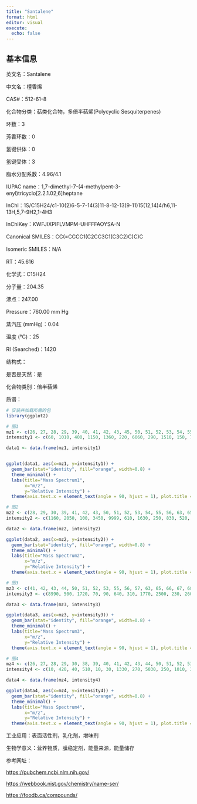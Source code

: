 ```yaml
---
title: "Santalene"
format: html
editor: visual
execute: 
  echo: false
---
```


## 基本信息

英文名：Santalene

中文名：檀香烯

CAS#：512-61-8

化合物分类：萜类化合物，多倍半萜烯(Polycyclic Sesquiterpenes)

环数：3

芳香环数：0

氢键供体：0

氢键受体：3

脂水分配系数：4.96/4.1

IUPAC name：1,7-dimethyl-7-(4-methylpent-3-enyl)tricyclo[2.2.1.02,6]heptane

InChl：1S/C15H24/c1-10(2)6-5-7-14(3)11-8-12-13(9-11)15(12,14)4/h6,11-13H,5,7-9H2,1-4H3

InChlKey：KWFJIXPIFLVMPM-UHFFFAOYSA-N

Canonical SMILES：CC(=CCCC1(C2CC3C1(C3C2)C)C)C

Isomeric SMILES：N/A

RT：45.616

化学式：C15H24

分子量：204.35

沸点：247.00

Pressure：760.00 mm Hg

蒸汽压 (mmHg)：0.04

温度 (℃)：25

RI (Searched)：1420

结构式：

是否是天然：是

化合物类别：倍半萜烯

质谱：

```r
# 安装并加载所需的包
library(ggplot2)

# 图1
mz1 <- c(26, 27, 28, 29, 39, 40, 41, 42, 43, 45, 50, 51, 52, 53, 54, 55, 56, 57, 63, 64, 65, 66, 67, 68, 69, 70, 71, 75, 77, 78, 79, 80, 81, 82, 83, 89, 90, 91, 92, 93, 94, 95, 96, 97, 103, 104, 105, 106, 107, 108, 109, 110, 115, 116, 117, 118, 119, 120, 121, 122, 123, 129, 131, 133, 134, 135, 136, 137, 138, 147, 148, 149, 150, 161, 162, 163, 175, 176, 177, 189, 190, 204, 205, 206)
intensity1 <- c(60, 1010, 400, 1150, 1360, 220, 6060, 290, 1510, 150, 70, 350, 170, 1250, 140, 2580, 270, 230, 110, 100, 800, 410, 1500, 230, 4150, 350, 90, 120, 2250, 520, 3100, 400, 850, 800, 290, 130, 80, 2980, 870, 8500, 9999, 4800, 520, 110, 210, 120, 2120, 750, 3440, 1450, 1100, 190, 120, 70, 190, 50, 1620, 1200, 3900, 2250, 400, 50, 90, 850, 440, 700, 260, 620, 100, 250, 400, 250, 60, 1050, 150, 60, 140, 320, 50, 1100, 190, 1750, 300, 20)

data1 <- data.frame(mz1, intensity1)


ggplot(data1, aes(x=mz1, y=intensity1)) +
  geom_bar(stat="identity", fill="orange", width=0.8) + 
  theme_minimal() + 
  labs(title="Mass Spectrum1",
       x="m/z",
       y="Relative Intensity") + 
  theme(axis.text.x = element_text(angle = 90, hjust = 1), plot.title = element_text(hjust = 0.5))  

# 图2
mz2 <- c(28, 29, 30, 39, 41, 42, 43, 50, 51, 52, 53, 54, 55, 56, 63, 65, 66, 67, 68, 69, 70, 77, 78, 79, 80, 81, 82, 83, 89, 91, 92, 93, 94, 95, 96, 103, 105, 106, 107, 108, 109, 110, 115, 117, 119, 120, 121, 122, 123, 128, 131, 133, 134, 135, 136, 137, 147, 148, 149, 161, 162, 175, 176, 189, 191, 204, 205)
intensity2 <- c(1160, 2050, 100, 3450, 9999, 610, 1630, 250, 830, 520, 2070, 360, 2820, 330, 240, 1290, 620, 1810, 450, 3560, 250, 3550, 850, 3740, 580, 810, 560, 200, 100, 4950, 1240, 9280, 9610, 3850, 460, 400, 2760, 870, 3340, 1060, 740, 140, 220, 230, 1620, 1090, 2420, 1460, 220, 70, 60, 770, 490, 500, 190, 460, 360, 400, 260, 970, 210, 130, 360, 1040, 210, 780, 150)

data2 <- data.frame(mz2, intensity2)

ggplot(data2, aes(x=mz2, y=intensity2)) +
  geom_bar(stat="identity", fill="orange", width=0.8) + 
  theme_minimal() + 
  labs(title="Mass Spectrum2",
       x="m/z",
       y="Relative Intensity") + 
  theme(axis.text.x = element_text(angle = 90, hjust = 1), plot.title = element_text(hjust = 0.5))  

# 图3
mz3 <- c(41, 42, 43, 44, 50, 51, 52, 53, 55, 56, 57, 63, 65, 66, 67, 68, 69, 70, 71, 77, 78, 79, 80, 81, 82, 83, 89, 91, 92, 93, 94, 95, 96, 97, 102, 103, 105, 106, 107, 108, 109, 110, 115, 116, 117, 118, 119, 120, 121, 122, 123, 128, 129, 131, 133, 134, 135, 136, 137, 138, 145, 147, 148, 149, 150, 160, 161, 162, 163, 175, 176, 177, 189, 190, 204, 205)
intensity3 <- c(8990, 500, 1720, 70, 90, 640, 310, 1770, 2500, 230, 260, 170, 1250, 440, 1710, 230, 2830, 250, 40, 3060, 740, 3580, 430, 650, 460, 180, 60, 4470, 1050, 8920, 9999, 4230, 540, 100, 60, 350, 2570, 770, 3590, 1360, 850, 120, 220, 60, 230, 60, 1760, 1270, 2350, 1600, 280, 70, 60, 70, 940, 640, 570, 210, 500, 60, 70, 360, 470, 260, 60, 80, 1280, 210, 60, 160, 430, 50, 1450, 190, 1600, 260)

data3 <- data.frame(mz3, intensity3)

ggplot(data3, aes(x=mz3, y=intensity3)) +
  geom_bar(stat="identity", fill="orange", width=0.8) + 
  theme_minimal() + 
  labs(title="Mass Spectrum3",
       x="m/z",
       y="Relative Intensity") + 
  theme(axis.text.x = element_text(angle = 90, hjust = 1), plot.title = element_text(hjust = 0.5)) 

# 图4
mz4 <- c(26, 27, 28, 29, 30, 38, 39, 40, 41, 42, 43, 44, 50, 51, 52, 53, 54, 55, 56, 57, 58, 62, 63, 64, 65, 66, 67, 68, 69, 70, 71, 74, 75, 76, 77, 78, 79, 80, 81, 82, 83, 84, 85, 87, 89, 90, 91, 92, 93, 94, 95, 96, 97, 98, 101, 102, 103, 104, 105, 106, 107, 108, 109, 110, 111, 115, 116, 117, 118, 119, 120, 121, 122, 123, 124, 126, 127, 128, 129, 130, 131, 132, 133, 134, 135, 136, 137, 138, 141, 142, 143, 145, 146, 147, 148, 149, 150, 151, 159, 160, 161, 162, 163, 175, 176, 177, 189, 190, 191, 204, 205, 206)
intensity4 <- c(10, 420, 40, 510, 10, 30, 1330, 270, 5030, 250, 1010, 30, 60, 390, 190, 1330, 170, 2070, 200, 160, 20, 20, 130, 50, 1030, 430, 1640, 240, 3170, 230, 20, 10, 20, 30, 3070, 690, 3450, 440, 680, 520, 180, 20, 10, 10, 60, 30, 4650, 880, 8400, 9999, 3930, 430, 70, 10, 10, 50, 420, 150, 3000, 750, 3900, 1190, 860, 140, 20, 270, 80, 300, 70, 1810, 1240, 2760, 1770, 310, 20, 10, 30, 80, 70, 30, 80, 30, 890, 510, 570, 190, 540, 80, 20, 10, 10, 50, 20, 260, 420, 230, 60, 10, 20, 40, 970, 160, 40, 110, 370, 50, 1060, 170, 10, 960, 150, 10)

data4 <- data.frame(mz4, intensity4)

ggplot(data4, aes(x=mz4, y=intensity4)) +
  geom_bar(stat="identity", fill="orange", width=0.8) + 
  theme_minimal() + 
  labs(title="Mass Spectrum4",
       x="m/z",
       y="Relative Intensity") + 
  theme(axis.text.x = element_text(angle = 90, hjust = 1), plot.title = element_text(hjust = 0.5)) 

```

工业应用：表面活性剂，乳化剂，增味剂

生物学意义：营养物质，膜稳定剂，能量来源，能量储存

参考网址：

<https://pubchem.ncbi.nlm.nih.gov/>

<https://webbook.nist.gov/chemistry/name-ser/>

<https://foodb.ca/compounds/>
